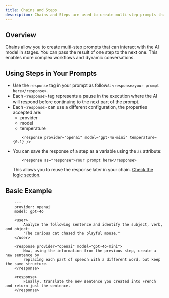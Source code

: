 ```yaml
---
title: Chains and Steps
description: Chains and Steps are used to create multi-step prompts that can interact with the AI model in stages.
---
```


## Overview
Chains allow you to create multi-step prompts that can interact with the AI model in stages. You can pass the result of one step to the next one. This enables more complex workflows and dynamic conversations.

## Using Steps in Your Prompts

- Use the `response` tag in your prompt as follows: `<response>your prompt here</response>`. 
- Each `<response>` tag represents a pause in the execution where the AI will respond before continuing to the next part of the prompt.
- Each `<response>` can use a different configuration, the properties accepted are:
    - provider
    - model
    - temperature
    ```
        <response provider="openai" model="gpt-4o-mini" temperature={0.1} />
    ```
- You can save the response of a step as a variable using the `as` attribute:
    ```
        <response as="response">Your prompt here</response>
    ```
  This allows you to reuse the response later in your chain. [Check the logic section](/guides/prompt-manager/logic).

## Basic Example

```
    ---
    provider: openai
    model: gpt-4o
    ---
    <user>
        Analyze the following sentence and identify the subject, verb, and object:
        "The curious cat chased the playful mouse."
    </user>

    <response provider="openai" model="gpt-4o-mini">
        Now, using the information from the previous step, create a new sentence by
        replacing each part of speech with a different word, but keep the same structure.
    </response>

    <response>
        Finally, translate the new sentence you created into French and return just the sentence.
    </response>
```
